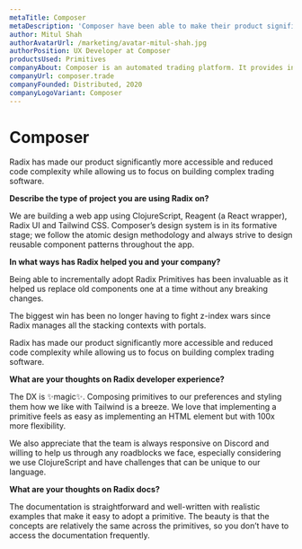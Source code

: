 ```yaml
---
metaTitle: Composer
metaDescription: 'Composer have been able to make their product significantly more accessible and reduce code complexity while allowing them to focus on building complex trading software.'
author: Mitul Shah
authorAvatarUrl: /marketing/avatar-mitul-shah.jpg
authorPosition: UX Developer at Composer
productsUsed: Primitives
companyAbout: Composer is an automated trading platform. It provides investors with the power to build a portfolio of hedge fund-like strategies without a spreadsheet or line of code.
companyUrl: composer.trade
companyFounded: Distributed, 2020
companyLogoVariant: Composer
---
```


# Composer

<HeroQuote>
  Radix has made our product significantly more accessible and reduced code
  complexity while allowing us to focus on building complex trading software.
</HeroQuote>

**Describe the type of project you are using Radix on?**

We are building a web app using ClojureScript, Reagent (a React wrapper), Radix UI and Tailwind CSS. Composer’s design system is in its formative stage; we follow the atomic design methodology and always strive to design reusable component patterns throughout the app.

**In what ways has Radix helped you and your company?**

Being able to incrementally adopt Radix Primitives has been invaluable as it helped us replace old components one at a time without any breaking changes.

The biggest win has been no longer having to fight z-index wars since Radix manages all the stacking contexts with portals.

Radix has made our product significantly more accessible and reduced code complexity while allowing us to focus on building complex trading software.

**What are your thoughts on Radix developer experience?**

The DX is ✨magic✨. Composing primitives to our preferences and styling them how we like with Tailwind is a breeze. We love that implementing a primitive feels as easy as implementing an HTML element but with 100x more flexibility.

We also appreciate that the team is always responsive on Discord and willing to help us through any roadblocks we face, especially considering we use ClojureScript and have challenges that can be unique to our language.

**What are your thoughts on Radix docs?**

The documentation is straightforward and well-written with realistic examples that make it easy to adopt a primitive. The beauty is that the concepts are relatively the same across the primitives, so you don’t have to access the documentation frequently.
